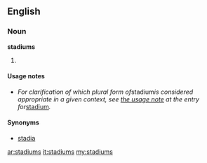 ==English==

===Noun===
'''stadiums''' {{p}}

# {{plural of|[[stadium#English|stadium]]}}

====Usage notes====
* ''For clarification of which plural form of ''stadium'' is considered appropriate in a given context, see [[stadium#Usage notes|the usage note]] at the entry for ''[[stadium]]''.''

====Synonyms====
* {{sense|plural form of stadium}} [[stadia]]

[[ar:stadiums]]
[[it:stadiums]]
[[my:stadiums]]